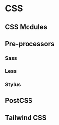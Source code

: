 # CSS

## CSS Modules

## Pre-processors

### Sass

### Less

### Stylus

## PostCSS

## Tailwind CSS
